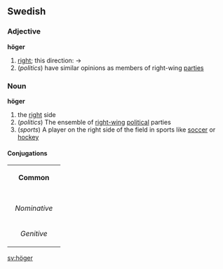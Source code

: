 ==Swedish==
===Adjective===
'''höger'''

#[[right]]; this direction: &rarr;
#(''politics'') have similar opinions as members of right-wing [[parties]]

===Noun===
'''höger'''

#the [[right]] side
#(''politics'') The ensemble of [[right-wing]] [[political]] parties
#(''sports'') A player on the right side of the field in sports like [[soccer]] or [[hockey]]

====Conjugations====
{| border=1 cellspacing=0 
| bgcolor=#FFFFF0 colspan=5 align=center | '''Common''' 
|- 
|- bgcolor=#FFFFF0 align=center 
! rowspan=2 | 
| colspan=2 width=105 | ''Singular'' 
| colspan=2 | ''Plural'' 
|- bgcolor=#FFFFF0 align=center 
| width=105 | ''Indefinite'' 
| width=105 | ''Definite'' 
| width=105 | ''Indefinite'' 
|  width=105 | ''Definite'' 
|- align=center 
| width=105 bgcolor=#FFFFF0 | ''Nominative'' 
| [[höger]] 
| [[högern]] 
| [[högrar]] 
| [[högrarna]] 
|- align=center 
| width=105 bgcolor=#FFFFF0 | ''Genitive'' 
| [[högers]] 
| [[högerns]] 
| [[högrars]] 
| [[högrarnas]]
|}
[[sv:höger]]